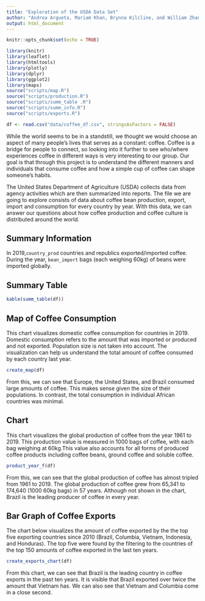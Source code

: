 ```yaml
---
title: "Exploration of the USDA Data Set"
author: "Andrea Argueta, Mariam Khan, Brynna Kilcline, and William Zhang"
output: html_document
---
```


```r
knitr::opts_chunk$set(echo = TRUE)
```
```r
library(knitr)
library(leaflet)
library(htmltools)
library(plotly)
library(dplyr)
library(ggplot2)
library(maps)
source("scripts/map.R")
source("scripts/production.R")
source("scripts/summ_table .R")
source("scripts/summ_info.R")
source("scripts/exports.R")

df <- read.csv("data/coffee_df.csv", stringsAsFactors = FALSE)
```

While the world seems to be in a standstill, we thought we would choose an aspect of many people's lives that serves as a constant: coffee. Coffee is a bridge for people to connect, so looking into it further to see who/where experiences coffee in different ways is very interesting to our group. Our goal is that through this project is to understand the different manners and individuals that consume coffee and how a simple cup of coffee can shape someone's habits.

The United States Department of Agriculture (USDA) collects data from agency activities which are then summarized into reports. The file we are going to explore consists of data about coffee bean production, export, import and consumption for every country by year. With this data, we can answer our questions about how coffee production and coffee culture is distributed around the world.

## Summary Information
In 2019,`country_prod` countries and republics exported/imported coffee. During the year, `bean_import` bags (each weighing 60kg) of beans were imported globally.

## Summary Table
```r
kable(summ_table(df))
```

## Map of Coffee Consumption

This chart visualizes domestic coffee consumption for countries in 2019. Domestic consumption refers to the amount that was imported or produced and not exported. Population size is not taken into account. The visualization can help us understand the total amount of coffee consumed by each country last year.
```r
create_map(df)
```

From this, we can see that Europe, the United States, and Brazil consumed large amounts of coffee. This makes sense given the size of their populations. In contrast, the total consumption in individual African countries was minimal.

## Chart

This chart visualizes the global production of coffee from the year 1961 to 2019. This production value is measured in 1000 bags of coffee, with each bag weighing at 60kg.This value also accounts for all forms of produced coffee products including coffee beans, ground coffee and soluble coffee.
```r
product_year_f(df)
```
From this, we can see that the global production of coffee has almost tripled from 1961 to 2019. The global production of coffee grew from 65,341 to 174,640 (1000 60kg bags) in 57 years. Although not shown in the chart, Brazil is the leading producer of coffee in every year.

## Bar Graph of Coffee Exports

The chart below visualizes the amount of coffee exported by the the top five exporting countries since 2010 (Brazil, Columbia, Vietnam, Indonesia, and Honduras). The top five were found by the filtering to the countries of the top 150 amounts of coffee exported in the last ten years.

```r
create_exports_chart(df)
```

From this chart, we can see that Brazil is the leading country in coffee exports in the past ten years. It is visible that Brazil exported over twice the amount that Vietnam has. We can also see that Vietnam and Columbia come in a close second. 

